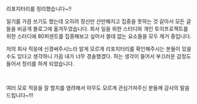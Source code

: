 리포지터리를 정리했습니다\~!!

일기를 가끔 쓰기도 했는데 오히려 정신만 산만해지고 집중을 못하는 것 같아서 모든 글들을 비공개 블로그에 옮겨두었습니다. 회사 일을 위한 스터디와 개인 토이프로젝트를 위한 스터디에 80퍼센트를 집중해보고 싶어서 쓸데 없는 요소들을 모두 제거 중입니다.<br/>

저의 회사 적응에 신경써주시느라 알게 모르게 리포지터리를 확인해주시는 분들이 있을 수도 있다고 생각하니 가끔 내가 너무 경솔했겠다. 하는 생각이 들어서 부끄러운 감정도 들어서 정리를 하게 되었습니다.<br/>

<br/>



여러 모로 적응을 잘 할지를 염려해서 아무도 모르게 관심가져주신 분들께 감사의 말씀 드립니다\~!!!<br/>

<br/>



